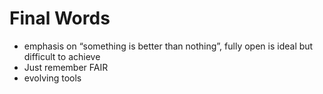# Final Words {#final}

* emphasis on "something is better than nothing", fully open is ideal but difficult to achieve
* Just remember FAIR
* evolving tools

